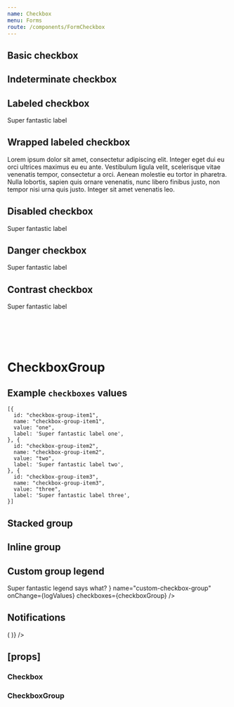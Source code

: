 ```yaml
---
name: Checkbox
menu: Forms
route: /components/FormCheckbox
---
```



<PageTitle title="Checkbox" src="components/Form/Checkbox" />

## Basic checkbox

<Playground>
  <FormComponentDemo property="checked" initialValue={false}>
    <Checkbox id="demo-basic-checkbox" onChange={logChecked} />
  </FormComponentDemo>
</Playground>

## Indeterminate checkbox

<Playground>
  <FormComponentDemo property="checked" initialValue={false}>
    <Checkbox id="demo-indeterminate-checkbox" indeterminate onChange={logChecked} />
  </FormComponentDemo>
</Playground>

## Labeled checkbox

<Playground>
  <FormComponentDemo property="checked" initialValue={true}>
    <Checkbox id="demo-labeled-checkbox" onChange={logChecked}>
      Super fantastic label
    </Checkbox>
  </FormComponentDemo>
</Playground>

## Wrapped labeled checkbox

<Playground>
  <FormComponentDemo property="checked" initialValue={true}>
    <Checkbox id="demo-wrapped-labeled-checkbox" onChange={logChecked}>
      Lorem ipsum dolor sit amet, consectetur adipiscing elit. Integer eget dui eu orci ultrices maximus eu eu ante.
      Vestibulum ligula velit, scelerisque vitae venenatis tempor, consectetur a orci. Aenean molestie eu tortor in
      pharetra. Nulla lobortis, sapien quis ornare venenatis, nunc libero finibus justo, non tempor nisi urna quis
      justo. Integer sit amet venenatis leo.
    </Checkbox>
  </FormComponentDemo>
</Playground>

## Disabled checkbox

<Playground>
  <FormComponentDemo property="checked" initialValue={false}>
    <Checkbox disabled id="demo-disabled-checkbox" onChange={logChecked}>
      Super fantastic label
    </Checkbox>
  </FormComponentDemo>
</Playground>

## Danger checkbox

<Playground>
  <FormComponentDemo property="checked" initialValue={true}>
    <Checkbox id="demo-danger-checkbox" onChange={logChecked} validity="danger">
      Super fantastic label
    </Checkbox>
  </FormComponentDemo>
</Playground>

## Contrast checkbox

<Playground>
  <FormComponentDemo property="checked" initialValue={true} contrast>
    <Checkbox contrast id="demo-contrast-checkbox" onChange={logChecked}>
      Super fantastic label
    </Checkbox>
  </FormComponentDemo>
</Playground>

# <br />

# CheckboxGroup

## Example `checkboxes` values

```
[{
  id: "checkbox-group-item1",
  name: "checkbox-group-item1",
  value: "one",
  label: 'Super fantastic label one',
}, {
  id: "checkbox-group-item2",
  name: "checkbox-group-item2",
  value: "two",
  label: 'Super fantastic label two',
}, {
  id: "checkbox-group-item3",
  name: "checkbox-group-item3",
  value: "three",
  label: 'Super fantastic label three',
}]
```

## Stacked group

<Playground>
  <FormComponentDemo property="values" initialValue={['one']}>
    <CheckboxGroup
      layout="stacked"
      legend="Super fantastic legend says what?"
      name="stacked-checkbox-group"
      onChange={logValues}
      checkboxes={checkboxGroup}
    />
  </FormComponentDemo>
</Playground>

## Inline group

<Playground>
  <FormComponentDemo property="values" initialValue={['one']}>
    <CheckboxGroup
      layout="inline"
      legend="Super fantastic legend says what?"
      name="inline-checkbox-group"
      onChange={logValues}
      checkboxes={checkboxGroup}
    />
  </FormComponentDemo>
</Playground>

## Custom group legend

<Playground>
  <FormComponentDemo property="values" initialValue={['one']}>
    <CheckboxGroup
      layout="inline"
      legend={
        <Typography as="legend" variants="medium-caps" style={{ marginBottom: '8px' }}>
          Super fantastic legend says what?
        </Typography>
      }
      name="custom-checkbox-group"
      onChange={logValues}
      checkboxes={checkboxGroup}
    />
  </FormComponentDemo>
</Playground>

## Notifications

<Playground>
  <Looper
    list={['success', 'danger', 'warning', 'primary', 'neutral']}
    render={level => (
      <FormComponentDemo property="values" initialValue={['one']}>
        <NotifiedCheckboxGroup
          layout="inline"
          legend="Super fantastic legend says what?"
          name="inline-checkbox-group"
          onChange={logValues}
          checkboxes={checkboxGroup}
          level={level}
          notification={`This is an example ${level} notification.`}
        />
      </FormComponentDemo>
    )}
  />
</Playground>

## \[props\]

### Checkbox

<Props of={Checkbox} />

### CheckboxGroup

<Props of={CheckboxGroup} />
